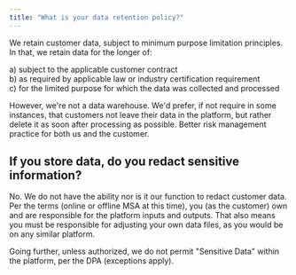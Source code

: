 ```yaml
---
title: "What is your data retention policy?"
---
```


We retain customer data, subject to minimum purpose limitation principles. In that, we retain data for the longer of:

a) subject to the applicable customer contract  
b) as required by applicable law or industry certification requirement  
c) for the limited purpose for which the data was collected and processed

However, we're not a data warehouse. We'd prefer, if not require in some instances, that customers not leave their data in the platform, but rather delete it as soon after processing as possible. Better risk management practice for both us and the customer.

## If you store data, do you redact sensitive information?

No. We do not have the ability nor is it our function to redact customer data. Per the terms (online or offline MSA at this time), you (as the customer) own and are responsible for the platform inputs and outputs. That also means you must be responsible for adjusting your own data files, as you would be on any similar platform.

Going further, unless authorized, we do not permit "Sensitive Data" within the platform, per the DPA (exceptions apply).
